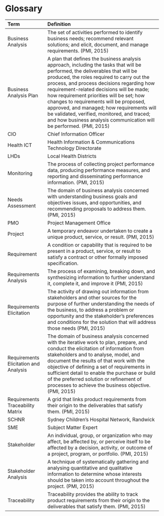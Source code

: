 # Glossary

| Term | Definition |
| :--- | :--- |
| Business Analysis | The set of activities performed to identify business needs; recommend relevant solutions; and elicit, document, and manage requirements. (PMI, 2015) |
| Business Analysis Plan | A plan that defines the business analysis approach, including the tasks that will be performed, the deliverables that will be produced, the roles required to carry out the process, and process decisions regarding how requirement-related decisions will be made; how requirement priorities will be set; how changes to requirements will be proposed, approved, and managed; how requirements will be validated, verified, monitored, and traced; and how business analysis communication will be performed. (PMI, 2015) |
| CIO | Chief Information Officer |
| Health ICT | Health Information & Communications Technology Directorate |
| LHDs | Local Health Districts |
| Monitoring | The process of collecting project performance data, producing performance measures, and reporting and disseminating performance information. (PMI, 2015) |
| Needs Assessment | The domain of business analysis concerned with understanding business goals and objectives issues, and opportunities, and recommending proposals to address them. (PMI, 2015) | 
| PMO | Project Management Office |
| Project | A temporary endeavor undertaken to create a unique product, service, or result. (PMI, 2015) |
| Requirement | A condition or capability that is required to be present in a product, service, or result to satisfy a contract or other formally imposed specification. |
| Requirements Analysis | The process of examining, breaking down, and synthesizing information to further understand it, complete it, and improve it (PMI, 2015) |
| Requirements Elicitation | The activity of drawing out information from stakeholders and other sources for the purpose of further understanding the needs of the business, to address a problem or opportunity and the stakeholder’s preferences and conditions for the solution that will address those needs (PMI, 2015) |
| Requirements Elicitation and Analysis | The domain of business analysis concerned with the iterative work to plan, prepare, and conduct the elicitation of information from stakeholders and to analyse, model, and document the results of that work with the objective of defining a set of requirements in sufficient detail to enable the purchase or build of the preferred solution or refinement of processes to achieve the business objective. (PMI, 2015) |
| Requirements Traceability Matrix | A grid that links product requirements from their origin to the deliverables that satisfy them. (PMI, 2015) |
| SCHNR | Sydney Children’s Hospital Network, Randwick |
| SME | Subject Matter Expert |
| Stakeholder | An individual, group, or organization who may affect, be affected by, or perceive itself to be affected by a decision, activity, or outcome of a project, program, or portfolio. (PMI, 2015) |
| Stakeholder Analysis | A technique of systematically gathering and analysing quantitative and qualitative information to determine whose interests should be taken into account throughout the project. (PMI, 2015) |
| Traceability | Traceability provides the ability to track product requirements from their origin to the deliverables that satisfy them. (PMI, 2015) |